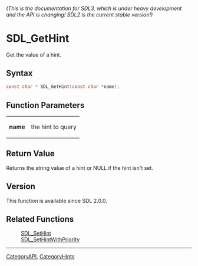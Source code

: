 ====== (This is the documentation for SDL3, which is under heavy development and the API is changing! SDL2 is the current stable version!) ======
= SDL_GetHint =

Get the value of a hint.

== Syntax ==

<syntaxhighlight lang='c'>
const char * SDL_GetHint(const char *name);
</syntaxhighlight>

== Function Parameters ==

{|
|'''name'''
|the hint to query
|}

== Return Value ==

Returns the string value of a hint or NULL if the hint isn't set.

== Version ==

This function is available since SDL 2.0.0.

== Related Functions ==

:[[SDL_SetHint]]
:[[SDL_SetHintWithPriority]]

----
[[CategoryAPI]], [[CategoryHints]]


